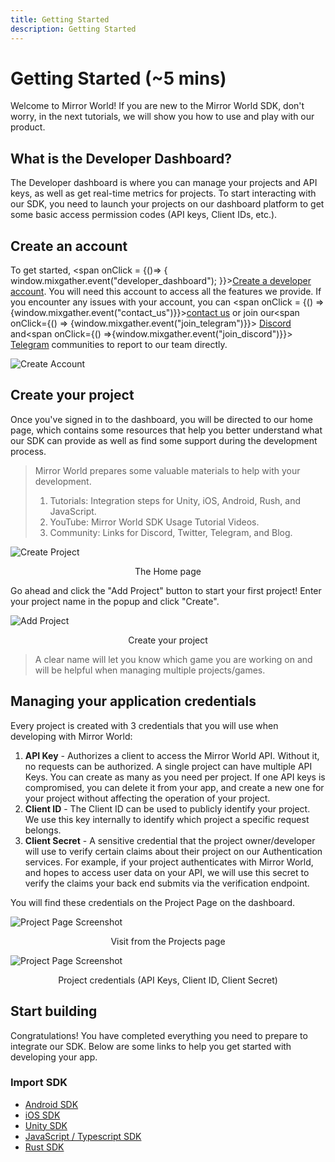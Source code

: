 ```yaml
---
title: Getting Started
description: Getting Started
---
```


# Getting Started (~5 mins)

Welcome to Mirror World! If you are new to the Mirror World SDK, don't worry, in
the next tutorials, we will show you how to use and play with our product.

## What is the Developer Dashboard?

The Developer dashboard is where you can manage your projects and API keys, as
well as get real-time metrics for projects. To start interacting with our SDK,
you need to launch your projects on our dashboard platform to get some basic
access permission codes (API keys, Client IDs, etc.).

## Create an account

To get started, <span onClick = {()=> {
window.mixgather.event("developer_dashboard");
}}>[Create a developer account](https://app.mirrorworld.fun)</span>. You will
need this account to access all the features we provide. If you encounter any
issues with your account, you can <span 
onClick = {() => {window.mixgather.event("contact_us")}}>[contact us](mailto:sdk@mirrorworld.fun)</span>
or join our<span onClick={() => {window.mixgather.event("join_telegram")}}>
[Discord](https://mirrorworld.fun/discord)</span> and<span 
onClick={() =>{window.mixgather.event("join_discord")}}>
[Telegram](https://mirrorworld.fun/telegram)</span> communities to report to our
team directly.

![Create Account](/images/tutorials/create-account.png)

## Create your project

Once you've signed in to the dashboard, you will be directed to our home page,
which contains some resources that help you better understand what our SDK can
provide as well as find some support during the development process.

> Mirror World prepares some valuable materials to help with your development.
>
> 1. Tutorials: Integration steps for Unity, iOS, Android, Rush, and JavaScript.
> 2. YouTube: Mirror World SDK Usage Tutorial Videos.
> 3. Community: Links for Discord, Twitter, Telegram, and Blog.

![Create Project](/images/tutorials/create-project.png)

<p align="center">The Home page</p>

Go ahead and click the "Add Project" button to start your first project! Enter your project name in the popup and click "Create".

![Add Project](/images/tutorials/add-project.png)

<p align="center">Create your project</p>

> A clear name will let you know which game you are working on and will be
> helpful when managing multiple projects/games.

## Managing your application credentials

Every project is created with 3 credentials that you will use when developing
with Mirror World:

1. **API Key** - Authorizes a client to access the Mirror World API. Without it,
   no requests can be authorized. A single project can have multiple API Keys.
   You can create as many as you need per project. If one API keys is
   compromised, you can delete it from your app, and create a new one for your
   project without affecting the operation of your project.
2. **Client ID** - The Client ID can be used to publicly identify your project.
   We use this key internally to identify which project a specific request
   belongs.
3. **Client Secret** - A sensitive credential that the project owner/developer
   will use to verify certain claims about their project on our Authentication
   services. For example, if your project authenticates with Mirror World, and
   hopes to access user data on your API, we will use this secret to verify the
   claims your back end submits via the verification endpoint.

You will find these credentials on the Project Page on the dashboard.

![Project Page Screenshot](/images/tutorials/project-scrnsht1.png)

<p align="center">Visit from the Projects page</p>

![Project Page Screenshot](/images/tutorials/project-scrnsht2.png)

<p align="center">Project credentials (API Keys, Client ID, Client Secret)</p>

## Start building

Congratulations! You have completed everything you need to prepare to integrate
our SDK. Below are some links to help you get started with developing your app.

### Import SDK

- [Android SDK](/integration/android)
- [iOS SDK](/integration/ios)
- [Unity SDK](/integration/unity)
- [JavaScript / Typescript SDK](/integration/js)
- [Rust SDK](/integration/rust)
